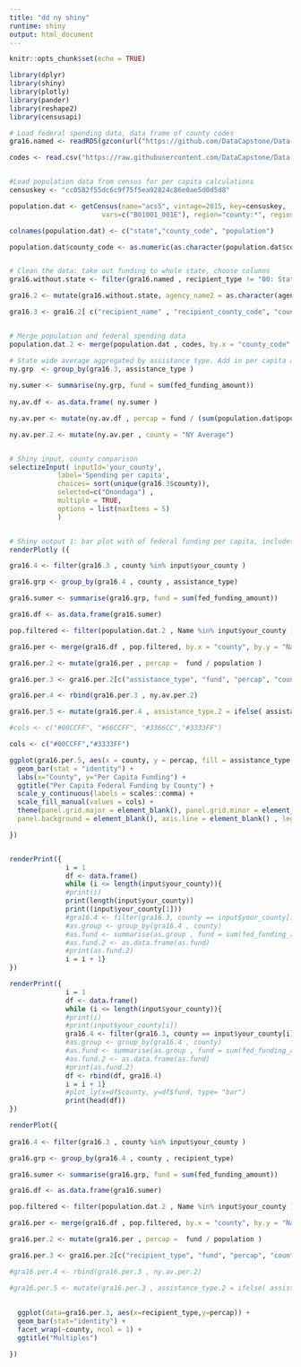 ```yaml
---
title: "dd ny shiny"
runtime: shiny
output: html_document
---
```


```r
knitr::opts_chunk$set(echo = TRUE)

library(dplyr)
library(shiny)
library(plotly)
library(pander)
library(reshape2)
library(censusapi)

```

```r

# Load federal spending data, data frame of county codes
gra16.named <- readRDS(gzcon(url("https://github.com/DataCapstone/Data-Capstone/blob/master/Raw-Data/NYgra16_counties_named.rds?raw=true")))

codes <- read.csv("https://raw.githubusercontent.com/DataCapstone/Data-Capstone/master/Raw-Data/countycodesNY.csv")


#Load population data from census for per capita calculations
censuskey <- "cc0582f55dc6c9f75f5ea92824c86e0ae5d0d5d8"

population.dat <- getCensus(name="acs5", vintage=2015, key=censuskey, 
                       vars=c("B01001_001E"), region="county:*", regionin = "state: 36")

colnames(population.dat) <- c("state","county_code", "population")

population.dat$county_code <- as.numeric(as.character(population.dat$county_code))


# Clean the data: take out funding to whole state, choose columns
gra16.without.state <- filter(gra16.named , recipient_type != "00: State government")

gra16.2 <- mutate(gra16.without.state, agency_name2 = as.character(agency_name), county = as.character(Name))

gra16.3 <- gra16.2[ c("recipient_name" , "recipient_county_code", "county" , "recipient_type" , "fed_funding_amount" , "assistance_type" , "cfda_program_title" , "agency_name2" ) ]


# Merge population and federal spending data
population.dat.2 <- merge(population.dat , codes, by.x = "county_code", by.y = "Fips")

# State wide average aggregated by assistance type. Add in per capita and NY Average indicator
ny.grp  <- group_by(gra16.3, assistance_type ) 
  
ny.sumer <- summarise(ny.grp, fund = sum(fed_funding_amount))
  
ny.av.df <- as.data.frame( ny.sumer ) 

ny.av.per <- mutate(ny.av.df , percap = fund / (sum(population.dat$population)))

ny.av.per.2 <- mutate(ny.av.per , county = "NY Average")


# Shiny input, county comparison
selectizeInput( inputId='your_county', 
            label='Spending per capita', 
            choices= sort(unique(gra16.3$county)),
            selected=c("Onondaga") , 
            multiple = TRUE, 
            options = list(maxItems = 5)
            )


# Shiny output 1: bar plot with of federal funding per capita, includes NY Average. Creates a stacked bar plot of project grants per capita and other grants per capita
renderPlotly ({

gra16.4 <- filter(gra16.3 , county %in% input$your_county )

gra16.grp <- group_by(gra16.4 , county , assistance_type)

gra16.sumer <- summarise(gra16.grp, fund = sum(fed_funding_amount))

gra16.df <- as.data.frame(gra16.sumer)

pop.filtered <- filter(population.dat.2 , Name %in% input$your_county )

gra16.per <- merge(gra16.df , pop.filtered, by.x = "county", by.y = "Name")

gra16.per.2 <- mutate(gra16.per , percap =  fund / population )

gra16.per.3 <- gra16.per.2[c("assistance_type", "fund", "percap", "county")]

gra16.per.4 <- rbind(gra16.per.3 , ny.av.per.2)

gra16.per.5 <- mutate(gra16.per.4 , assistance_type.2 = ifelse( assistance_type == "04: Project grant", "Project Grants" , "Other Grants" ) )

#cols <- c("#00CCFF", "#66CCFF", "#3366CC","#3333FF")

cols <- c("#00CCFF","#3333FF")

ggplot(gra16.per.5, aes(x = county, y = percap, fill = assistance_type.2)) + 
  geom_bar(stat = "identity") + 
  labs(x="County", y="Per Capita Funding") +
  ggtitle("Per Capita Federal Funding by County") +
  scale_y_continuous(labels = scales::comma) + 
  scale_fill_manual(values = cols) +   
  theme(panel.grid.major = element_blank(), panel.grid.minor = element_blank(),
  panel.background = element_blank(), axis.line = element_blank() , legend.title = element_blank())

}) 



```

```r

renderPrint({ 
              i = 1 
              df <- data.frame()
              while (i <= length(input$your_county)){
              #print(i)
              print(length(input$your_county))
              print((input$your_county[1]))
              #gra16.4 <- filter(gra16.3, county == input$your_county[i] )
              #as.group <- group_by(gra16.4 , county)
              #as.fund <- summarise(as.group , fund = sum(fed_funding_amount))
              #as.fund.2 <- as.data.frame(as.fund)
              #print(as.fund.2)
              i = i + 1}
})

renderPrint({ 
              i = 1 
              df <- data.frame()
              while (i <= length(input$your_county)){
              #print(i)
              #print(input$your_county[i])
              gra16.4 <- filter(gra16.3, county == input$your_county[i] )
              #as.group <- group_by(gra16.4 , county)
              #as.fund <- summarise(as.group , fund = sum(fed_funding_amount))
              #as.fund.2 <- as.data.frame(as.fund)
              #print(as.fund.2)
              df <- rbind(df, gra16.4) 
              i = i + 1}
              #plot_ly(x=df$county, y=df$fund, type= "bar")
              print(head(df))
})

renderPlot({
  
gra16.4 <- filter(gra16.3 , county %in% input$your_county )

gra16.grp <- group_by(gra16.4 , county , recipient_type)

gra16.sumer <- summarise(gra16.grp, fund = sum(fed_funding_amount))

gra16.df <- as.data.frame(gra16.sumer)

pop.filtered <- filter(population.dat.2 , Name %in% input$your_county )

gra16.per <- merge(gra16.df , pop.filtered, by.x = "county", by.y = "Name")

gra16.per.2 <- mutate(gra16.per , percap =  fund / population )

gra16.per.3 <- gra16.per.2[c("recipient_type", "fund", "percap", "county")]

#gra16.per.4 <- rbind(gra16.per.3 , ny.av.per.2)

#gra16.per.5 <- mutate(gra16.per.3 , assistance_type.2 = ifelse( assistance_type == "04: Project grant", "Project Grants" , "Other Grants" ) )
  
  
  ggplot(data=gra16.per.3, aes(x=recipient_type,y=percap)) +
  geom_bar(stat="identity") +
  facet_wrap(~county, ncol = 1) +
  ggtitle("Multiples") 

})


```
